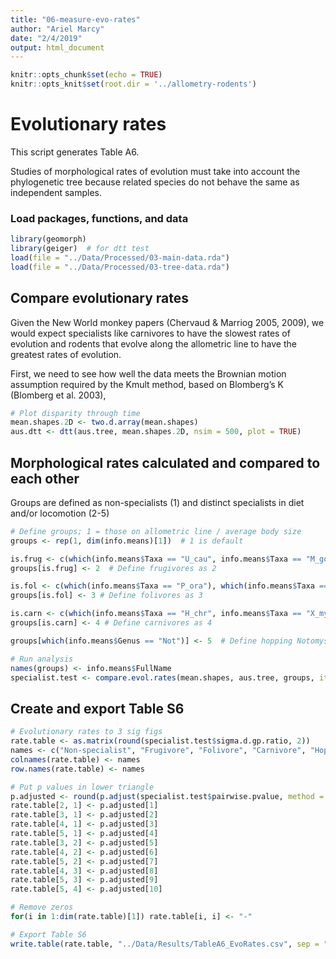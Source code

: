 ```yaml
---
title: "06-measure-evo-rates"
author: "Ariel Marcy"
date: "2/4/2019"
output: html_document
---
```


```r
knitr::opts_chunk$set(echo = TRUE)
knitr::opts_knit$set(root.dir = '../allometry-rodents')
```

# Evolutionary rates
This script generates Table A6. 

Studies of morphological rates of evolution must take into account the phylogenetic tree because related species do not behave the same as independent samples. 

### Load packages, functions, and data
```r
library(geomorph)
library(geiger)  # for dtt test
load(file = "../Data/Processed/03-main-data.rda")
load(file = "../Data/Processed/03-tree-data.rda")
```

## Compare evolutionary rates
Given the New World monkey papers (Chervaud & Marriog 2005, 2009), we would expect specialists like carnivores to have the slowest rates of evolution and rodents that evolve along the allometric line to have the greatest rates of evolution. 

First, we need to see how well the data meets the Brownian motion assumption required by the Kmult method, based on Blomberg's K (Blomberg et al. 2003), 
```r
# Plot disparity through time
mean.shapes.2D <- two.d.array(mean.shapes)
aus.dtt <- dtt(aus.tree, mean.shapes.2D, nsim = 500, plot = TRUE)
```

## Morphological rates calculated and compared to each other
Groups are defined as non-specialists (1) and distinct specialists in diet and/or locomotion (2-5)
```r
# Define groups; 1 = those on allometric line / average body size 
groups <- rep(1, dim(info.means)[1])  # 1 is default

is.frug <- c(which(info.means$Taxa == "U_cau", info.means$Taxa == "M_gou"))
groups[is.frug] <- 2  # Define frugivores as 2

is.fol <- c(which(info.means$Taxa == "P_ora"), which(info.means$Taxa == "M_fus"), which(info.means$Taxa == "L_con"))
groups[is.fol] <- 3 # Define folivores as 3

is.carn <- c(which(info.means$Taxa == "H_chr", info.means$Taxa == "X_myo"))
groups[is.carn] <- 4 # Define carnivores as 4

groups[which(info.means$Genus == "Not")] <- 5  # Define hopping Notomys as 5

# Run analysis
names(groups) <- info.means$FullName
specialist.test <- compare.evol.rates(mean.shapes, aus.tree, groups, iter = 500, method = "simulation")
```

## Create and export Table S6
```r
# Evolutionary rates to 3 sig figs
rate.table <- as.matrix(round(specialist.test$sigma.d.gp.ratio, 2))
names <- c("Non-specialist", "Frugivore", "Folivore", "Carnivore", "Hopping")
colnames(rate.table) <- names
row.names(rate.table) <- names

# Put p values in lower triangle
p.adjusted <- round(p.adjust(specialist.test$pairwise.pvalue, method = "bonferroni"), 3)
rate.table[2, 1] <- p.adjusted[1]
rate.table[3, 1] <- p.adjusted[2]
rate.table[4, 1] <- p.adjusted[3]
rate.table[5, 1] <- p.adjusted[4]
rate.table[3, 2] <- p.adjusted[5]
rate.table[4, 2] <- p.adjusted[6]
rate.table[5, 2] <- p.adjusted[7]
rate.table[4, 3] <- p.adjusted[8]
rate.table[5, 3] <- p.adjusted[9]
rate.table[5, 4] <- p.adjusted[10]

# Remove zeros
for(i in 1:dim(rate.table)[1]) rate.table[i, i] <- "-"

# Export Table S6
write.table(rate.table, "../Data/Results/TableA6_EvoRates.csv", sep = ",", col.names = NA)
```